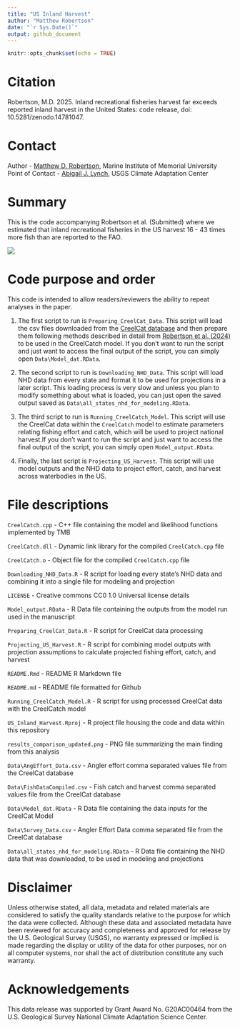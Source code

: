 ```yaml
---
title: "US Inland Harvest"
author: "Matthew Robertson"
date: "`r Sys.Date()`"
output: github_document
---
```


```r
knitr::opts_chunk$set(echo = TRUE)
```

# Citation

Robertson, M.D. 2025. Inland recreational fisheries harvest far exceeds reported inland harvest in the United States: code release, doi: 10.5281/zenodo.14781047.

# Contact

Author - [Matthew D. Robertson](matthew.robertson@mi.mun.ca), Marine Institute of Memorial University
Point of Contact - [Abigail J. Lynch](ajlynch@usgs.gov), USGS Climate Adaptation Center

# Summary

This is the code accompanying Robertson et al. (Submitted) where we estimated that inland recreational fisheries in the US harvest 16 - 43 times more fish than are reported to the FAO.

<img src="results_comparison_updated.png"/>

# Code purpose and order

This code is intended to allow readers/reviewers the ability to repeat analyses in the paper.

1. The first script to run is `Preparing_CreelCat_Data`. This script will load the csv files downloaded from the [CreelCat database](https://rconnect.usgs.gov/CreelCat/) and then prepare them following methods described in detail from [Robertson et al. (2024)](https://doi.org/10.1111/fme.12650) to be used in the CreelCatch model. If you don't want to run the script and just want to access the final output of the script, you can simply open `Data\Model_dat.RData`.

2. The second script to run is `Downloading_NHD_Data`. This script will load NHD data from every state and format it to be used for projections in a later script. This loading process is very slow and unless you plan to modify something about what is loaded, you can just open the saved output saved as `Data\all_states_nhd_for_modeling.RData`.

3. The third script to run is `Running_CreelCatch_Model`. This script will use the CreelCat data within the `CreelCatch` model to estimate parameters relating fishing effort and catch, which will be used to project national harvest.If you don't want to run the script and just want to access the final output of the script, you can simply open `Model_output.RData`.

4. Finally, the last script is `Projecting_US_Harvest`. This script will use model outputs and the NHD data to project effort, catch, and harvest across waterbodies in the US. 

# File descriptions

`CreelCatch.cpp` - C++ file containing the model and likelihood functions implemented by TMB

`CreelCatch.dll` - Dynamic link library for the compiled `CreelCatch.cpp` file

`CreelCatch.o` - Object file for the compiled `CreelCatch.cpp` file

`Downloading_NHD_Data.R` - R script for loading every state's NHD data and combining it into a single file for modeling and projection

`LICENSE` - Creative commons CC0 1.0 Universal license details

`Model_output.RData` - R Data file containing the outputs from the model run used in the manuscript

`Preparing_CreelCat_Data.R` - R script for CreelCat data processing

`Projecting_US_Harvest.R` - R script for combining model outputs with projection assumptions to calculate projected fishing effort, catch, and harvest

`README.Rmd` - README R Markdown file

`README.md` - README file formatted for Github

`Running_CreelCatch_Model.R` - R script for using processed CreelCat data with the CreelCatch model

`US_Inland_Harvest.Rproj` - R project file housing the code and data within this repository

`results_comparison_updated.png` - PNG file summarizing the main finding from this analysis

`Data\AngEffort_Data.csv` - Angler effort comma separated values file from the CreelCat database

`Data\FishDataCompiled.csv` - Fish catch and harvest comma separated values file from the CreelCat database

`Data\Model_dat.RData` - R Data file containing the data inputs for the CreelCat Model

`Data\Survey_Data.csv` - Angler Effort Data comma separated file from the CreelCat database

`Data\all_states_nhd_for_modeling.RData` - R Data file containing the NHD data that was downloaded, to be used in modeling and projections


# Disclaimer

Unless otherwise stated, all data, metadata and related materials are considered to satisfy the quality standards relative to the purpose for which the data were collected. Although these data and associated metadata have been reviewed for accuracy and completeness and approved for release by the U.S. Geological Survey (USGS), no warranty expressed or implied is made regarding the display or utility of the data for other purposes, nor on all computer systems, nor shall the act of distribution constitute any such warranty.

# Acknowledgements 

This data release was supported by Grant Award No. G20AC00464 from the U.S. Geological Survey National Climate Adaptation Science Center.

